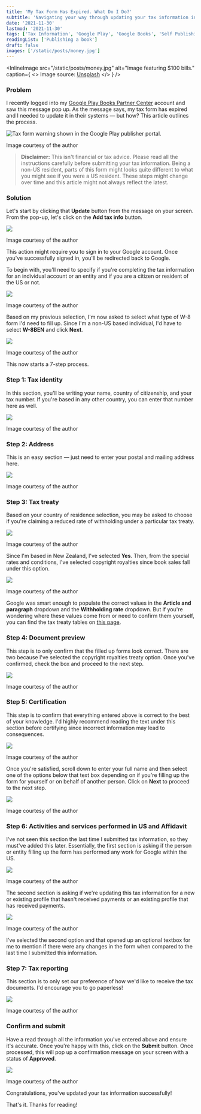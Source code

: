 ```yaml
---
title: 'My Tax Form Has Expired. What Do I Do?'
subtitle: 'Navigating your way through updating your tax information in Google Play Books Partner Center'
date: '2021-11-30'
lastmod: '2021-11-30'
tags: ['Tax Information', 'Google Play', 'Google Books', 'Self Publishing', 'Self Published Author']
readingList: ['Publishing a book']
draft: false
images: ['/static/posts/money.jpg']
---
```


<InlineImage
  src="/static/posts/money.jpg"
  alt="Image featuring $100 bills."
  caption={
    <>
      Image source: <a href="https://unsplash.com/photos/_aUwE2DnIPg">Unsplash</a>
    </>
  }
/>

### Problem

I recently logged into my [Google Play Books Partner Center](https://play.google.com/books/publish/) account and saw this message pop up. As the message says, my tax form has expired and I needed to update it in their systems — but how? This article outlines the process.

![Tax form warning shown in the Google Play publisher portal.](/static/posts/1_SAIhByfoE8wxLlfcEXO6YA.png)

Image courtesy of the author

> **Disclaimer:** This isn't financial or tax advice. Please read all the instructions carefully before submitting your tax information. Being a non-US resident, parts of this form might looks quite different to what you might see if you were a US resident. These steps might change over time and this article might not always reflect the latest.

### Solution

Let's start by clicking that **Update** button from the message on your screen. From the pop-up, let's click on the **Add tax info** button.

![](/static/posts/1_Q5QqVSXaEvwr9qP51a0FtA.png)

Image courtesy of the author

This action might require you to sign in to your Google account. Once you've successfully signed in, you'll be redirected back to Google.

To begin with, you'll need to specify if you're completing the tax information for an individual account or an entity and if you are a citizen or resident of the US or not.

![](/static/posts/1_RVQHRqNJxKGffcfOJ2Hwzw.png)

Image courtesy of the author

Based on my previous selection, I'm now asked to select what type of W-8 form I'd need to fill up. Since I'm a non-US based individual, I'd have to select **W-8BEN** and click **Next**.

![](/static/posts/1_tIxioaPeshP2WEcQT1ziJw.png)

Image courtesy of the author

This now starts a 7-step process.

### Step 1: Tax identity

In this section, you'll be writing your name, country of citizenship, and your tax number. If you're based in any other country, you can enter that number here as well.

![](/static/posts/1_iCEKH79w-z0MA0k1f552dg.png)

Image courtesy of the author

### Step 2: Address

This is an easy section — just need to enter your postal and mailing address here.

![](/static/posts/1_CC9mga-D0SE-UH0UAGGCzA.png)

Image courtesy of the author

### Step 3: Tax treaty

Based on your country of residence selection, you may be asked to choose if you're claiming a reduced rate of withholding under a particular tax treaty.

![](/static/posts/1_yM3gWd0oS4UumJRSXzYGhA.png)

Image courtesy of the author

Since I'm based in New Zealand, I've selected **Yes**. Then, from the special rates and conditions, I've selected copyright royalties since book sales fall under this option.

![](/static/posts/1_uOkRYKbOXpJax8f2sMfmHw.png)

Image courtesy of the author

Google was smart enough to populate the correct values in the **Article and paragraph** dropdown and the **Withholding rate** dropdown. But if you're wondering where these values come from or need to confirm them yourself, you can find the tax treaty tables on [this page](https://www.irs.gov/individuals/international-taxpayers/tax-treaty-tables).

### Step 4: Document preview

This step is to only confirm that the filled up forms look correct. There are two because I've selected the copyright royalties treaty option. Once you've confirmed, check the box and proceed to the next step.

![](/static/posts/1_Rdv4Q-Vy5drkFt2OibNtBw.png)

Image courtesy of the author

### Step 5: Certification

This step is to confirm that everything entered above is correct to the best of your knowledge. I'd highly recommend reading the text under this section before certifying since incorrect information may lead to consequences.

![](/static/posts/1_4NSDynhPkGPV4M75PQRW-Q.png)

Image courtesy of the author

Once you're satisfied, scroll down to enter your full name and then select one of the options below that text box depending on if you're filling up the form for yourself or on behalf of another person. Click on **Next** to proceed to the next step.

![](/static/posts/1_4Q01wIrmJXGmHUZLafBbrA.png)

Image courtesy of the author

### Step 6: Activities and services performed in US and Affidavit

I've not seen this section the last time I submitted tax information, so they must've added this later. Essentially, the first section is asking if the person or entity filling up the form has performed any work for Google within the US.

![](/static/posts/1_MuDPfUZHsV6rxCA4cq1LWA.png)

Image courtesy of the author

The second section is asking if we're updating this tax information for a new or existing profile that hasn't received payments or an existing profile that has received payments.

![](/static/posts/1_xIW9rTbwtM8XMx8TEIPdtA.png)

Image courtesy of the author

I've selected the second option and that opened up an optional textbox for me to mention if there were any changes in the form when compared to the last time I submitted this information.

### Step 7: Tax reporting

This section is to only set our preference of how we'd like to receive the tax documents. I'd encourage you to go paperless!

![](/static/posts/1_8YufIA2Css5ZnuKJaJFcbw.png)

Image courtesy of the author

### Confirm and submit

Have a read through all the information you've entered above and ensure it's accurate. Once you're happy with this, click on the **Submit** button. Once processed, this will pop up a confirmation message on your screen with a status of **Approved**.

![](/static/posts/1_G8Q9ZvXODqBvhfuc0jTP7w.png)

Image courtesy of the author

Congratulations, you've updated your tax information successfully!

That's it. Thanks for reading!
